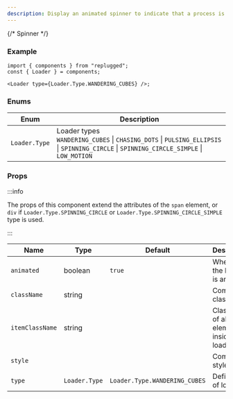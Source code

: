 ```yaml
---
description: Display an animated spinner to indicate that a process is in progress
---
```



{/\* Spinner \*/}

### Example

```tsx
import { components } from "replugged";
const { Loader } = components;

<Loader type={Loader.Type.WANDERING_CUBES} />;
```

### Enums

| Enum          | Description                                                                                                                                   |
| ------------- | --------------------------------------------------------------------------------------------------------------------------------------------- |
| `Loader.Type` | Loader types <br />`WANDERING_CUBES` \| `CHASING_DOTS` \| `PULSING_ELLIPSIS` \| `SPINNING_CIRCLE` \| `SPINNING_CIRCLE_SIMPLE` \| `LOW_MOTION` |

### Props

:::info

The props of this component extend the attributes of the `span` element, or `div` if
`Loader.Type.SPINNING_CIRCLE` or `Loader.Type.SPINNING_CIRCLE_SIMPLE` type is used.

:::

| Name            | Type              | Default                       | Description                                      |
| --------------- | ----------------- | ----------------------------- | ------------------------------------------------ |
| `animated`      | boolean           | `true`                        | Whether the loader is animated                   |
| `className`     | string            |                               | Component class name                             |
| `itemClassName` | string            |                               | Class name of all the elements inside the loader |
| `style`         | <CSSProperties /> |                               | Component style                                  |
| `type`          | `Loader.Type`     | `Loader.Type.WANDERING_CUBES` | Define type of loader                            |
